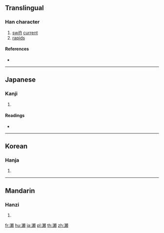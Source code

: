 {{also|瀨|濑}}
==Translingual==
{{Han simplified forms|瀨|瀬|濑}}

===Han character===
{{Han char|rn=85|rad=水|as=16|sn=19|four=|canj=EDLC,XEDLC|ids=⿰氵頼}}

# [[swift]] [[current]]
# [[rapid]]s

====References====
* {{Han ref|kx=0660.271|dkj=18672|hdz=31782.040|uh=702C|ud=28716}}

----

==Japanese==

===Kanji===
{{ja-kanji|grade=c|rs=水16}}

# {{defn|lang=ja|sort=水16}}

====Readings====
* {{ja-readings|goon=[[らい]] (rai)|kanon=[[らい]] (rai)|kun=[[せ]] (se)}}

----

==Korean==

===Hanja===
{{ko-hanja|hangeul=[[뢰]]>[[뇌]]|eumhun=|rv=roe>noe|mr=roe>noe|y=loy>noy}}

# {{defn|lang=ko|sort=水16}}

----

==Mandarin==

===Hanzi===
{{cmn-hanzi|pin=[[lài]] ([[lai4]])|wg=lai<sup>4</sup>}}

# {{defn|lang=cmn|sort=水16}}

[[fr:瀬]]
[[hu:瀬]]
[[ja:瀬]]
[[pl:瀬]]
[[th:瀬]]
[[zh:瀬]]